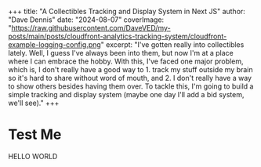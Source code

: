 +++
title: "A Collectibles Tracking and Display System in Next JS"
author: "Dave Dennis"
date: "2024-08-07"
coverImage: "https://raw.githubusercontent.com/DaveVED/my-posts/main/posts/cloudfront-analytics-tracking-system/cloudfront-example-logging-config.png"
excerpt: "I've gotten really into collectibles lately. Well, I guess I've always been into them, but now I'm at a place where I can embrace the hobby. With this, I've faced one major problem, which is, I don't really have a good way to 1. track my stuff outside my brain so it's hard to share without word of mouth, and 2. I don't really have a way to show others besides having them over. To tackle this, I'm going to build a simple tracking and display system (maybe one day I'll add a bid system, we'll see)."
+++

# Test Me

HELLO WORLD
